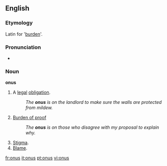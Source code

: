 ==English==

===Etymology===
Latin for '[[burden]]'.

===Pronunciation===
*{{IPA|/ˈəʊnəs/}}

===Noun===
'''onus'''

#A [[legal]] [[obligation]].
#:''The '''onus''' is on the landlord to make sure the walls are protected from mildew.''
#[[burden of proof|Burden of proof]]
#:''The '''onus''' is on those who disagree with my proposal to explain why.''
#[[Stigma]].
#[[Blame]].

[[fr:onus]]
[[it:onus]]
[[pt:onus]]
[[vi:onus]]